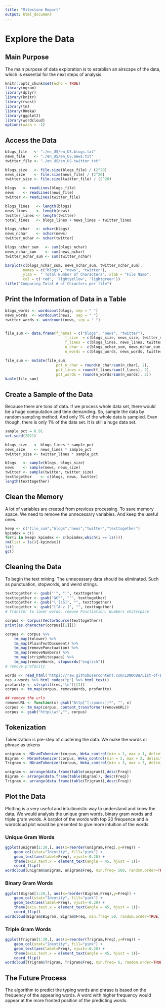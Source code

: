 ```yaml
---
title: "Milestone Report"
output: html_document
---
```


# Explore the Data
## Main Purpose

The main purpose of data exploration is to establish an airscape of the data, which is essential for the next steps of analysis. 

```r
knitr::opts_chunk$set(echo = TRUE)
library(ngram)
library(dplyr)
library(knitr)
library(rvest)
library(tm)
library(RWeka)
library(ggplot2)
library(wordcloud)
options(warn = -1)
```

## Access the Data 

```r
blogs_file   <- "./en_US/en_US.blogs.txt"
news_file    <- "./en_US/en_US.news.txt"
twitter_file <- "./en_US/en_US.twitter.txt"  

blogs_size   <- file.size(blogs_file) / (2^20)
news_size    <- file.size(news_file) / (2^20)
twitter_size <- file.size(twitter_file) / (2^20)

blogs   <- readLines(blogs_file)
news    <- readLines(news_file)
twitter <- readLines(twitter_file) 

blogs_lines   <- length(blogs)
news_lines    <- length(news)
twitter_lines <- length(twitter)
total_lines   <- blogs_lines + news_lines + twitter_lines

blogs_nchar   <- nchar(blogs)
news_nchar    <- nchar(news)
twitter_nchar <- nchar(twitter)

blogs_nchar_sum   <- sum(blogs_nchar)
news_nchar_sum    <- sum(news_nchar)
twitter_nchar_sum <- sum(twitter_nchar)

barplot(c(blogs_nchar_sum, news_nchar_sum, twitter_nchar_sum),
        names = c("blogs", "news", "twitter"),
        ylab =  " Total Number of Characters", xlab = "File Name",
        col = c('red', 'lightyellow', 'lightgreen'))
title("Comparing Total # of Chracters per file")
```

## Print the Information of Data in a Table

```r
blogs_words <- wordcount(blogs, sep = " ")
news_words  <- wordcount(news,  sep = " ")
twitter_words <- wordcount(news, sep = " ")


file_sum <- data.frame(f_names = c("blogs", "news", "twitter"),
                           f_size  = c(blogs_size, news_size, twitter_size),
                           f_lines = c(blogs_lines, news_lines, twitter_lines),
                           n_char =  c(blogs_nchar_sum, news_nchar_sum, twitter_nchar_sum),
                           n_words = c(blogs_words, news_words, twitter_words))

file_sum <- mutate(file_sum,
                       pct_n_char = round(n_char/sum(n_char), 2),
                       pct_lines = round(f_lines/sum(f_lines), 2),
                       pct_words = round(n_words/sum(n_words), 2))
kable(file_sum)
```

## Create a Sample of the Data

Because there are tons of data. If we process whole data set, there would be a huge computation and time demanding. So, sample the data by random sampling method. And only 1% of the whole data is sampled. Even though, there is only 1% of the data set. It is still a huge data set.

```r
sample_pct = 0.01
set.seed(2021)

blogs_size   <- blogs_lines * sample_pct
news_size    <- news_lines * sample_pct
twitter_size <- twitter_lines * sample_pct

blogs   <- sample(blogs, blogs_size)
news    <- sample(news, news_size)
twitter <- sample(twitter, twitter_size)
texttogether    <- c(blogs, news, twitter)
length(texttogether)
```

## Clean the Memory


A lot of variables are created from previous processing. To save memory space. We need to remove the unnecessary variables. And keep the useful ones.

```r
keep <- c("file_sum","blogs","news","twitter","texttogether")
kpindex = c()
for(i in keep) kpindex <- c(kpindex,which(i == ls()))
rm(list = ls()[-kpindex])
ls()
gc()
```

## Cleaning the Data

To begin the text mining. The unnecessary data should be eliminated. Such as punctuation, stopwords, and weird strings.

```r
texttogether <- gsub("'", "'", texttogether)
texttogether <- gsub("â€™", "'", texttogether)
texttogether <- gsub("\'[sS]", "", texttogether)
texttogether <- gsub("[^A-z ]", "", texttogether)
# Transfer to lower words, remove Punctiation, Numbers whitespace

corpus <- Corpus(VectorSource(texttogether))
print(as.character(corpus[[1]]))

corpus <- corpus %>% 
    tm_map(tolower) %>%
    tm_map(PlainTextDocument) %>%
    tm_map(removePunctuation) %>%
    tm_map(removeNumbers) %>%
    tm_map(stripWhitespace) %>%
    tm_map(removeWords, stopwords("english"))
# remove profanity

words <- read_html('https://raw.githubusercontent.com/LDNOOBW/List-of-Dirty-Naughty-Obscene-and-Otherwise-Bad-Words/master/en',encoding="UTF-8")
res <-words %>% html_nodes("p") %>% html_text()
profanity <- strsplit(res,'\n')[[1]]
corpus <- tm_map(corpus, removeWords, profanity)

## remove the urls
removeURL <- function(x) gsub("http[^[:space:]]*", "", x)
corpus <- tm_map(corpus, content_transformer(removeURL))
corpus <- gsub("http\\w+","", corpus)
```

## Tokenization

Tokenization is pre-step of clustering the data. We make the words or phrase as tokens

```r
unigram <- NGramTokenizer(corpus, Weka_control(min = 1, max = 1, delimiters = " \\r\\n\\t.,;:\"()?!"))
Bigram <- NGramTokenizer(corpus, Weka_control(min = 2, max = 2, delimiters = " \\r\\n\\t.,;:\"()?!"))
Trigram <- NGramTokenizer(corpus, Weka_control(min = 3, max = 3, delimiters = " \\r\\n\\t.,;:\"()?!"))

unigram <- arrange(data.frame(table(unigram)),desc(Freq))
Bigram <- arrange(data.frame(table(Bigram)), desc(Freq))
Trigram <- arrange(data.frame(table(Trigram)),desc(Freq))
```

## Plot the Data

Plotting is a very useful and intuitionistic way to understand and know the data. We would analysis the unique gram words, binary gram words and triple  gram words. 
A barplot of the words with top 20 frequence and a wordcloud plot would be presented to give more intuition of the words.

### Unique Gram Words

```r
ggplot(unigram[1:20,], aes(x=reorder(unigram,Freq),y=Freq)) + 
    geom_col(stat="Identity", fill="pink") +
    geom_text(aes(label=Freq), vjust=-0.20) + 
    theme(axis.text.x = element_text(angle = 45, hjust = 1))+
    coord_flip()
wordcloud(unigram$unigram, unigram$Freq, min.freq= 500, random.order=TRUE, rot.per=.25, colors = brewer.pal(6, 'Dark2'))
```

### Binary Gram Words

```r
ggplot(Bigram[1:20,], aes(x=reorder(Bigram,Freq),y=Freq)) + 
    geom_col(stat="Identity", fill="pink") +
    geom_text(aes(label=Freq), vjust=-0.20) + 
    theme(axis.text.x = element_text(angle = 45, hjust = 1))+
    coord_flip()
wordcloud(Bigram$Bigram, Bigram$Freq, min.freq= 50, random.order=TRUE, rot.per=.25, colors = brewer.pal(6, 'Dark2'))
```

### Triple Gram Words

```r
ggplot(Trigram[1:20,], aes(x=reorder(Trigram,Freq),y=Freq)) + 
    geom_col(stat="Identity", fill="pink") +
    geom_text(aes(label=Freq), vjust=-0.20) + 
    theme(axis.text.x = element_text(angle = 45, hjust = 1))+
    coord_flip()
wordcloud(Trigram$Trigram, Trigram$Freq, min.freq= 6, random.order=TRUE, rot.per=.25, colors = brewer.pal(6, 'Dark2'))
```

## The Future Process

The algorithm to predict the typing words and phrase is based on the frequency of the appearing words. A word with higher frequency would appear at the more fronted position of the predicting words.
